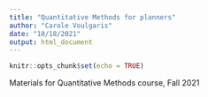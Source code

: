 ```yaml
---
title: "Quantitative Methods for planners"
author: "Carole Voulgaris"
date: "10/18/2021"
output: html_document
---
```


```r
knitr::opts_chunk$set(echo = TRUE)
```

Materials for Quantitative Methods course, Fall 2021